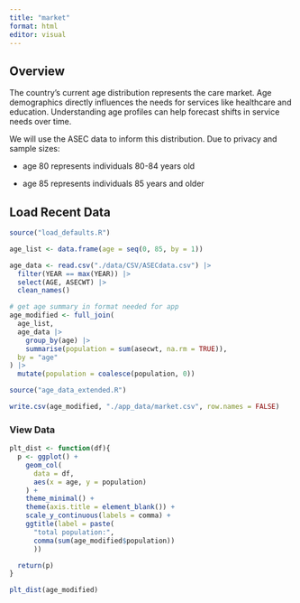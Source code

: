 ```yaml
---
title: "market"
format: html
editor: visual
---
```


## Overview

The country's current age distribution represents the care market. Age demographics directly influences the needs for services like healthcare and education. Understanding age profiles can help forecast shifts in service needs over time.

We will use the ASEC data to inform this distribution. Due to privacy and sample sizes:

-   age 80 represents individuals 80-84 years old

-   age 85 represents individuals 85 years and older

## Load Recent Data

```r
source("load_defaults.R")

age_list <- data.frame(age = seq(0, 85, by = 1))

age_data <- read.csv("./data/CSV/ASECdata.csv") |>
  filter(YEAR == max(YEAR)) |>
  select(AGE, ASECWT) |>
  clean_names()

# get age summary in format needed for app
age_modified <- full_join(
  age_list,
  age_data |>
    group_by(age) |>
    summarise(population = sum(asecwt, na.rm = TRUE)),
  by = "age"
) |>
  mutate(population = coalesce(population, 0))

source("age_data_extended.R")

write.csv(age_modified, "./app_data/market.csv", row.names = FALSE)
```

### View Data

```r
plt_dist <- function(df){
  p <- ggplot() +
    geom_col(
      data = df,
      aes(x = age, y = population)
    ) +
    theme_minimal() +
    theme(axis.title = element_blank()) +
    scale_y_continuous(labels = comma) +
    ggtitle(label = paste(
      "total population:",
      comma(sum(age_modified$population))
      ))

  return(p)
}

plt_dist(age_modified)
```
